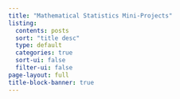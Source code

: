 ```yaml
---
title: "Mathematical Statistics Mini-Projects"
listing:
  contents: posts
  sort: "title desc"
  type: default
  categories: true
  sort-ui: false
  filter-ui: false
page-layout: full
title-block-banner: true
---
```

